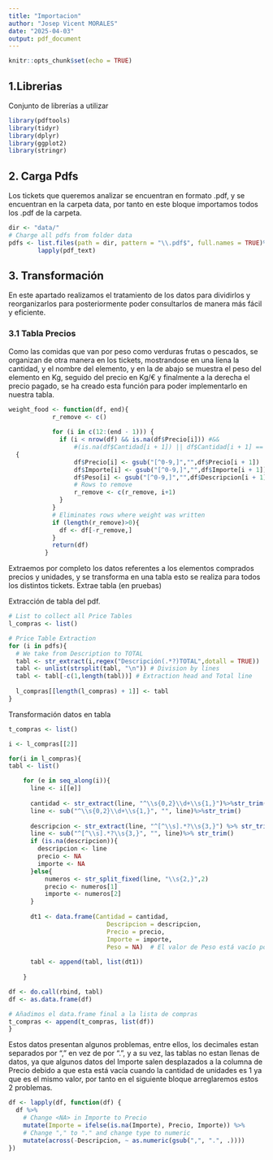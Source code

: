 ```yaml
---
title: "Importacion"
author: "Josep Vicent MORALES"
date: "2025-04-03"
output: pdf_document
---
```


```r
knitr::opts_chunk$set(echo = TRUE)
```

## 1.Librerias

Conjunto de librerías a utilizar

```r
library(pdftools)
library(tidyr)
library(dplyr)
library(ggplot2)
library(stringr)
```

## 2. Carga Pdfs

Los tickets que queremos analizar se encuentran en formato .pdf, y se encuentran en la carpeta data, por tanto en este bloque importamos todos los .pdf de la carpeta.

```r
dir <- "data/"
# Charge all pdfs from folder data
pdfs <- list.files(path = dir, pattern = "\\.pdf$", full.names = TRUE)%>%
        lapply(pdf_text)
```

## 3. Transformación

En este apartado realizamos el tratamiento de los datos para dividirlos y reorganizarlos para posteriormente poder consultarlos de manera más fácil y eficiente.

### 3.1 Tabla Precios

Como las comidas que van por peso como verduras frutas o pescados, se organizan de otra manera en los tickets, mostrandose en una líena la cantidad, y el nombre del elemento, y en la de abajo se muestra el peso del elemento en Kg, seguido del precio en Kg/€ y finalmente a la derecha el precio pagado, se ha creado esta función para poder implementarlo en nuestra tabla.

```r
weight_food <- function(df, end){
            r_remove <- c()
            
            for (i in c(12:(end - 1))) {
              if (i < nrow(df) && is.na(df$Precio[i])) #&& 
                  #(is.na(df$Cantidad[i + 1]) || df$Cantidad[i + 1] == "")) 
  {
                  df$Precio[i] <- gsub("[^0-9,]","",df$Precio[i + 1])
                  df$Importe[i] <- gsub("[^0-9,]","",df$Importe[i + 1])
                  df$Peso[i] <- gsub("[^0-9,]","",df$Descripcion[i + 1])
                  # Rows to remove
                  r_remove <- c(r_remove, i+1)
              }
            }
            # Eliminates rows where weight was written
            if (length(r_remove)>0){
              df <- df[-r_remove,]
            }
            return(df)
          }
```

Extraemos por completo los datos referentes a los elementos comprados precios y unidades, y se transforma en una tabla esto se realiza para todos los distintos tickets.
Extrae tabla (en pruebas)

Extracción de tabla del pdf.
```r
# List to collect all Price Tables
l_compras <- list()

# Price Table Extraction
for (i in pdfs){
  # We take from Description to TOTAL
  tabl <- str_extract(i,regex("Descripción(.*?)TOTAL",dotall = TRUE))
  tabl <- unlist(strsplit(tabl, "\n")) # Division by lines
  tabl <- tabl[-c(1,length(tabl))] # Extraction head and Total line
  
  l_compras[[length(l_compras) + 1]] <- tabl
}

```

Transformación datos en tabla
```r
t_compras <- list()

i <- l_compras[[2]]

for(i in l_compras){
tabl <- list()

    for (e in seq_along(i)){
      line <- i[[e]]
      
      cantidad <- str_extract(line, "^\\s{0,2}\\d+\\s{1,}")%>%str_trim()
      line <- sub("^\\s{0,2}\\d+\\s{1,}", "", line)%>%str_trim()
      
      descripcion <- str_extract(line, "^[^\\s].*?\\s{3,}") %>% str_trim()
      line <- sub("^[^\\s].*?\\s{3,}", "", line)%>% str_trim()
      if (is.na(descripcion)){
        descripcion <- line
        precio <- NA
        importe <- NA
      }else{
          numeros <- str_split_fixed(line, "\\s{2,}",2)
          precio <- numeros[1]
          importe <- numeros[2]
      }
      
      dt1 <- data.frame(Cantidad = cantidad,
                           Descripcion = descripcion,
                           Precio = precio,
                           Importe = importe,
                           Peso = NA)  # El valor de Peso está vacío por ahora
        
      tabl <- append(tabl, list(dt1))
      
    }

df <- do.call(rbind, tabl)
df <- as.data.frame(df)

# Añadimos el data.frame final a la lista de compras
t_compras <- append(t_compras, list(df))
}
```

Estos datos presentan algunos problemas, entre ellos, los decimales estan separados por "," en vez de por ".", y a su vez, las tablas no estan llenas de datos, ya que algunos datos del Importe salen desplazados a la columna de Precio debido a que esta está vacía cuando la cantidad de unidades es 1 ya que es el mismo valor, por tanto en el siguiente bloque arreglaremos estos 2 problemas.

```r
df <- lapply(df, function(df) {
  df %>%
    # Change <NA> in Importe to Precio
    mutate(Importe = ifelse(is.na(Importe), Precio, Importe)) %>%
    # Change "," to "." and change type to numeric
    mutate(across(-Descripcion, ~ as.numeric(gsub(",", ".", .))))
}) 
```

 
